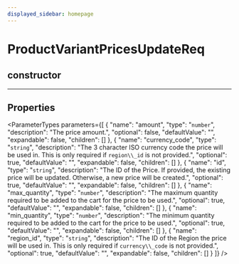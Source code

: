 ```yaml
---
displayed_sidebar: homepage
---
```



# ProductVariantPricesUpdateReq

## constructor

___

## Properties

<ParameterTypes parameters={[
  {
    "name": "amount",
    "type": "`number`",
    "description": "The price amount.",
    "optional": false,
    "defaultValue": "",
    "expandable": false,
    "children": []
  },
  {
    "name": "currency_code",
    "type": "`string`",
    "description": "The 3 character ISO currency code the price will be used in. This is only required if `region\\_id` is not provided.",
    "optional": true,
    "defaultValue": "",
    "expandable": false,
    "children": []
  },
  {
    "name": "id",
    "type": "`string`",
    "description": "The ID of the Price. If provided, the existing price will be updated. Otherwise, a new price will be created.",
    "optional": true,
    "defaultValue": "",
    "expandable": false,
    "children": []
  },
  {
    "name": "max_quantity",
    "type": "`number`",
    "description": "The maximum quantity required to be added to the cart for the price to be used.",
    "optional": true,
    "defaultValue": "",
    "expandable": false,
    "children": []
  },
  {
    "name": "min_quantity",
    "type": "`number`",
    "description": "The minimum quantity required to be added to the cart for the price to be used.",
    "optional": true,
    "defaultValue": "",
    "expandable": false,
    "children": []
  },
  {
    "name": "region_id",
    "type": "`string`",
    "description": "The ID of the Region the price will be used in. This is only required if `currency\\_code` is not provided.",
    "optional": true,
    "defaultValue": "",
    "expandable": false,
    "children": []
  }
]} />
